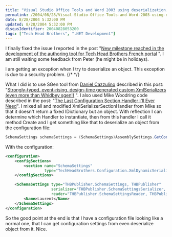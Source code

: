 ```yaml
---
title: "Visual Studio Office Tools and Word 2003 using deserialization, nightmare end"
permalink: /2004/08/28/Visual-Studio-Office-Tools-and-Word-2003-using-deserialization-nightmare-end/
date: 8/28/2004 5:32:00 PM
updated: 8/28/2004 5:32:00 PM
disqusIdentifier: 20040828053200
tags: ["Tech Head Brothers", ".NET Development"]
---
```

I finally fixed the issue I reported in the post "[New milestone reached in the development of the authoring tool for Tech Head Brothers French portal](http://weblogs.asp.net/lkempe/archive/2004/08/23/219122.aspx) ". I am still waiting some feedback from Peter (he might be in holidays).

I am getting an exception when I try to deserialize an object. This exception is due to a security problem.
{/* <!-- more --> */}

What I did is to use SGen tool from [Daniel Cazzulino](http://weblogs.asp.net/cazzu/) described in this post: "[Strongly-typed, event-rising, design-time generated custom XmlSerializers (even more than Whidbey sgen!)](http://weblogs.asp.net/cazzu/archive/2004/08/02/SGen.aspx) ". I also used Mike Woodring code described in the post: "[The Last Configuration Section Handler I'll Ever Need](http://www.pluralsight.com/craig/articleview.aspx/CLR%20Workings/The%20Last%20Configuration%20Section%20Handler%20I.xml)". I mixed all and modified XmlSerializerSectionHandler from Mike so that it doesn't return a fixed IDictionary but an object. With reflection I can determine which Handler to instantiate, then from this handler I call it method Create and I get something like that to deserialize an object from the configuration file:

```csharp
SchemaSettings schemaSettings = (SchemaSettings)AssemblySettings.GetConfig("SchemaSettings");
```

With the configuration:

```xml
<configuration>
    <configSections>
        <section name="SchemaSettings"
                 type="TechHeadBrothers.Configuration.XmlDynamicSerializerSectionHandler, THBPublisher"/>
    </configSections>

    <SchemaSettings type="THBPublisher.SchemaSettings, THBPublisher"
                    serializer="THBPublisher.SchemaSettingsSerializer, THBPublisher"
                    reader="THBPublisher.SchemaSettingsReader, THBPublisher">
        <Name>Laurent</Name>
    </SchemaSettings>
</configuration>
```

So the good point at the end is that I have a configuration file looking like a normal one, that I can get configuration settings from even deserialize object from it. Nice.
